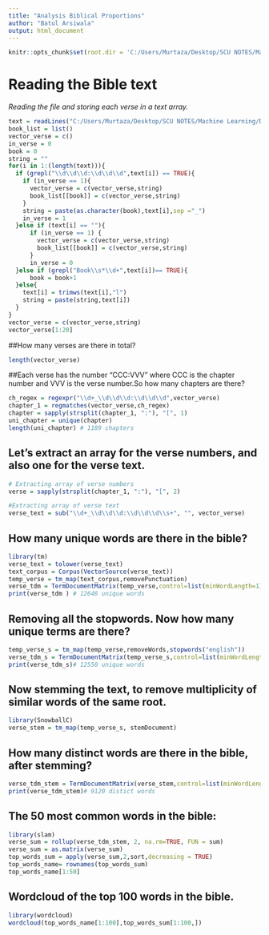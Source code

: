 ---
title: "Analysis Biblical Proportions"
author: "Batul Arsiwala"
output: html_document
---
```{r setup, include=FALSE}
knitr::opts_chunk$set(root.dir = 'C:/Users/Murtaza/Desktop/SCU NOTES/Machine Learning/Data files',echo = TRUE)
```


# Reading the Bible text

*Reading the file and storing each verse in a text array.*
```{r}
text = readLines("C:/Users/Murtaza/Desktop/SCU NOTES/Machine Learning/Data files/ascii_bible.txt")
book_list = list()
vector_verse = c()
in_verse = 0
book = 0
string = ""
for(i in 1:(length(text))){
  if (grepl("\\d\\d\\d:\\d\\d\\d",text[i]) == TRUE){
    if (in_verse == 1){
      vector_verse = c(vector_verse,string)
      book_list[[book]] = c(vector_verse,string)
    }
    string = paste(as.character(book),text[i],sep ="_")
    in_verse = 1
  }else if (text[i] == ""){
      if (in_verse == 1) {
        vector_verse = c(vector_verse,string)
        book_list[[book]] = c(vector_verse,string)
      }
      in_verse = 0
  }else if (grepl("Book\\s*\\d+",text[i])== TRUE){
      book = book+1
  }else{
    text[i] = trimws(text[i],"l")
    string = paste(string,text[i])
  }
}
vector_verse = c(vector_verse,string)
vector_verse[1:20]
```

##How many verses are there in total? 
```{r}
length(vector_verse)
```

##Each verse has the number "CCC:VVV" where CCC is the chapter number and VVV is the verse number.So how many chapters are there? 
```{r}
ch_regex = regexpr("\\d+_\\d\\d\\d:\\d\\d\\d",vector_verse)
chapter_1 = regmatches(vector_verse,ch_regex)
chapter = sapply(strsplit(chapter_1, ":"), "[", 1)
uni_chapter = unique(chapter)
length(uni_chapter) # 1189 chapters
```

## Let's extract an array for the verse numbers, and also one for the verse text.
```{r}
# Extracting array of verse numbers
verse = sapply(strsplit(chapter_1, ":"), "[", 2)

#Extracting array of verse text
verse_text = sub("\\d+_\\d\\d\\d:\\d\\d\\d\\s+", "", vector_verse)
```

## How many unique words are there in the bible?
```{r}
library(tm)
verse_text = tolower(verse_text)
text_corpus = Corpus(VectorSource(verse_text))
temp_verse = tm_map(text_corpus,removePunctuation)
verse_tdm = TermDocumentMatrix(temp_verse,control=list(minWordLength=1))
print(verse_tdm ) # 12646 unique words
```

## Removing all the stopwords. Now how many unique terms are there? 
```{r}
temp_verse_s = tm_map(temp_verse,removeWords,stopwords("english"))
verse_tdm_s = TermDocumentMatrix(temp_verse_s,control=list(minWordLength=1))
print(verse_tdm_s)# 12550 unique words
```

## Now stemming the text, to remove multiplicity of similar words of the same root. 
```{r}
library(SnowballC)
verse_stem = tm_map(temp_verse_s, stemDocument)
```

## How many distinct words are there in the bible, after stemming?
```{r}
verse_tdm_stem = TermDocumentMatrix(verse_stem,control=list(minWordLength=1))
print(verse_tdm_stem)# 9120 distict words
```

## The 50 most common words in the bible:
```{r}
library(slam)
verse_sum = rollup(verse_tdm_stem, 2, na.rm=TRUE, FUN = sum)
verse_sum = as.matrix(verse_sum)
top_words_sum = apply(verse_sum,2,sort,decreasing = TRUE)
top_words_name= rownames(top_words_sum)
top_words_name[1:50]
```

## Wordcloud of the top 100 words in the bible. 
```{r}
library(wordcloud)
wordcloud(top_words_name[1:100],top_words_sum[1:100,])
```
